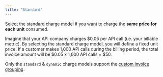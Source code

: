 ```yaml
---
title: "Standard"
---
```


Select the standard charge model if you want to charge the **same price for each
unit** consumed.

Imagine that your API company charges \$0.05 per API call (i.e. your billable
metric). By selecting the standard charge model, you will define a fixed unit
price. If a customer makes 1,000 API calls during the billing period, the total
invoice amount will be \$0.05 x 1,000 API calls = \$50.

<Note>

Only the `standard` & `dynamic` charge models support the [custom invoice grouping](/guide/invoicing/overview#custom-invoice-grouping).

</Note>
